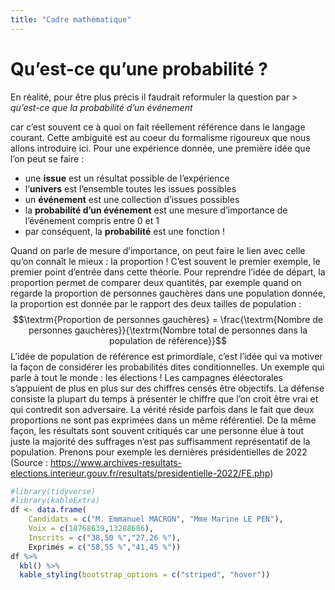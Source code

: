 ```yaml
---
title: "Cadre mathématique"
---
```


# Qu'est-ce qu'une probabilité ?
 
En réalité, pour être plus précis il faudrait reformuler la question par 
> *qu'est-ce que la probabilité d'un événement*

car c'est souvent ce à quoi on fait réellement référence dans le langage courant. Cette ambiguité est au coeur du formalisme rigoureux que nous allons introduire ici. Pour une expérience donnée, une première idée que l'on peut se faire :

- une **issue** est un résultat possible de l'expérience
- l'**univers** est l'ensemble toutes les issues possibles
- un **événement** est une collection d'issues possibles
- la **probabilité d'un événement** est une mesure d'importance de l'événement compris entre 0 et 1
- par conséquent, la **probabilité** est une fonction !

Quand on parle de mesure d'importance, on peut faire le lien avec celle qu'on connaît le mieux : la proportion ! C'est souvent le premier exemple, le premier point d'entrée dans cette théorie. Pour reprendre l'idée de départ, la proportion permet de comparer deux quantités, par exemple quand on regarde la proportion de personnes gauchères dans une population donnée, la proportion est donnée par le rapport des deux tailles de population :
$$\textrm{Proportion de personnes gauchères} = \frac{\textrm{Nombre de personnes gauchères}}{\textrm{Nombre total de personnes dans la population de référence}}$$
L'idée de population de référence est primordiale, c'est l'idée qui va motiver la façon de considérer les probabilités dites conditionnelles. Un exemple qui parle à tout le monde : les élections ! Les campagnes éléectorales s'appuient de plus en plus sur des chiffres censés être objectifs. La défense consiste la plupart du temps à présenter le chiffre que l'on croit être vrai et qui contredit son adversaire. La vérité réside parfois dans le fait que deux proportions ne sont pas exprimées dans un même référentiel. De la même façon, les résultats sont souvent critiqués car une personne élue à tout juste la majorité des suffrages n'est pas suffisamment représentatif de la population. Prenons pour exemple les dernières présidentielles de 2022 (Source :  <https://www.archives-resultats-elections.interieur.gouv.fr/resultats/presidentielle-2022/FE.php>)

```r
#library(tidyverse)
#library(kableExtra)
df <- data.frame(
    Candidats = c("M. Emmanuel MACRON", "Mme Marine LE PEN"),
    Voix = c(18768639,13288686),
    Inscrits = c("38,50 %","27,26 %"),
    Exprimés = c("58,55 %","41,45 %"))
df %>% 
  kbl() %>%
  kable_styling(bootstrap_options = c("striped", "hover"))
```



